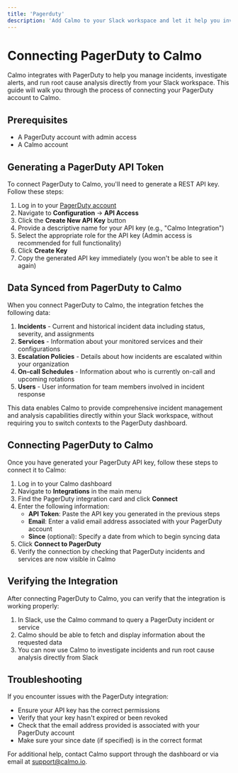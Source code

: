 ```yaml
---
title: 'Pagerduty'
description: 'Add Calmo to your Slack workspace and let it help you investigate and run root cause analysis'
---
```


# Connecting PagerDuty to Calmo

Calmo integrates with PagerDuty to help you manage incidents, investigate alerts, and run root cause analysis directly from your Slack workspace. This guide will walk you through the process of connecting your PagerDuty account to Calmo.

## Prerequisites

- A PagerDuty account with admin access
- A Calmo account

## Generating a PagerDuty API Token

To connect PagerDuty to Calmo, you'll need to generate a REST API key. Follow these steps:

1. Log in to your [PagerDuty account](https://app.pagerduty.com)
2. Navigate to **Configuration** → **API Access**
3. Click the **Create New API Key** button
4. Provide a descriptive name for your API key (e.g., "Calmo Integration")
5. Select the appropriate role for the API key (Admin access is recommended for full functionality)
6. Click **Create Key**
7. Copy the generated API key immediately (you won't be able to see it again)

## Data Synced from PagerDuty to Calmo

When you connect PagerDuty to Calmo, the integration fetches the following data:

1. **Incidents** - Current and historical incident data including status, severity, and assignments
2. **Services** - Information about your monitored services and their configurations
3. **Escalation Policies** - Details about how incidents are escalated within your organization
4. **On-call Schedules** - Information about who is currently on-call and upcoming rotations
5. **Users** - User information for team members involved in incident response

This data enables Calmo to provide comprehensive incident management and analysis capabilities directly within your Slack workspace, without requiring you to switch contexts to the PagerDuty dashboard.

## Connecting PagerDuty to Calmo

Once you have generated your PagerDuty API key, follow these steps to connect it to Calmo:

1. Log in to your Calmo dashboard
2. Navigate to **Integrations** in the main menu
3. Find the PagerDuty integration card and click **Connect**
4. Enter the following information:
   - **API Token**: Paste the API key you generated in the previous steps
   - **Email**: Enter a valid email address associated with your PagerDuty account
   - **Since** (optional): Specify a date from which to begin syncing data
5. Click **Connect to PagerDuty**
6. Verify the connection by checking that PagerDuty incidents and services are now visible in Calmo

## Verifying the Integration

After connecting PagerDuty to Calmo, you can verify that the integration is working properly:

1. In Slack, use the Calmo command to query a PagerDuty incident or service
2. Calmo should be able to fetch and display information about the requested data
3. You can now use Calmo to investigate incidents and run root cause analysis directly from Slack

## Troubleshooting

If you encounter issues with the PagerDuty integration:

- Ensure your API key has the correct permissions
- Verify that your key hasn't expired or been revoked
- Check that the email address provided is associated with your PagerDuty account
- Make sure your since date (if specified) is in the correct format

For additional help, contact Calmo support through the dashboard or via email at support@calmo.io.
